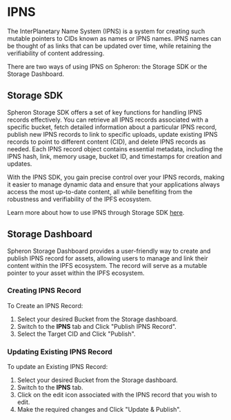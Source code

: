 
# IPNS

The InterPlanetary Name System (IPNS) is a system for creating such mutable pointers to CIDs known as names or IPNS names.
IPNS names can be thought of as links that can be updated over time, while retaining the verifiability of content addressing.

There are two ways of using IPNS on Spheron: the Storage SDK or the Storage Dashboard.

## Storage SDK

Spheron Storage SDK offers a set of key functions for handling IPNS records effectively. You can retrieve all IPNS records
associated with a specific bucket, fetch detailed information about a particular IPNS record, publish new IPNS records to link
to specific uploads, update existing IPNS records to point to different content (CID), and delete IPNS records as needed. Each IPNS
record object contains essential metadata, including the IPNS hash, link, memory usage, bucket ID, and timestamps for creation
and updates.

With the IPNS SDK, you gain precise control over your IPNS records, making it easier to manage dynamic data and ensure that
your applications always access the most up-to-date content, all while benefiting from the robustness and verifiability of the
IPFS ecosystem.

Learn more about how to use IPNS through Storage SDK [here](/sdk/storage-v2/#ipns-records).

## Storage Dashboard

Spheron Storage Dashboard provides a user-friendly way to create and publish IPNS record for assets, allowing users to manage
and link their content within the IPFS ecosystem. The record will serve as a mutable pointer to your asset within the IPFS ecosystem.

### Creating IPNS Record

To Create an IPNS Record:

1. Select your desired Bucket from the Storage dashboard.
2. Switch to the **IPNS** tab and Click "Publish IPNS Record".
3. Select the Target CID and Click "Publish".

### Updating Existing IPNS Record

To update an Existing IPNS Record:

1. Select your desired Bucket from the Storage dashboard.
2. Switch to the **IPNS** tab.
3. Click on the edit icon associated with the IPNS record that you wish to edit.
4. Make the required changes and Click "Update & Publish".

<Navigation name="IPNS" />
